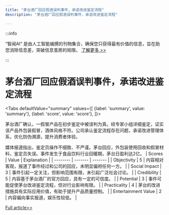 ```yaml
---
title: "茅台酒厂回应假酒误判事件，承诺改进鉴定流程"
description: "茅台酒厂回应假酒误判事件，承诺改进鉴定流程"

---
```



:::info

“智闻AI“ 是由人工智能编撰的刊物集合，确保您只获得最有价值的信息，旨在助您消除信息差，突破信息茧房的局限。  [了解更多 >>](/)

:::

# 茅台酒厂回应假酒误判事件，承诺改进鉴定流程


<Tabs
	defaultValue="summary"
	values={[
	{label: 'summary', value: 'summary'},
	{label: 'score', value: 'score'},
]}>
<TabItem value="summary">


茅台酒厂确认，一假冒产品在初步鉴定中被误判为真。经专家小组详细鉴定，证实该产品外包装假冒，酒体风格不符。公司承认鉴定流程存在问题，承诺改进管理体系，优化防伪溯源，提升消费者体验。

媒体报道指出，鉴定员操作不细致、不严谨。茅台回应，外包装使用回收和假冒材料，鉴定员失误。事件发生于食品饮料行业回暖期，茅台日盈利达2亿。
</TabItem>
<TabItem value="score">
	| Scores     | Value   | Explanation |
	| -------- | ------- | ------- |
	| Objectivity  | 5    | 内容相对客观，报道了事件经过和公司的回应，未明显偏袒任何一方。    |
	| Social Impact | 3     | 事件引起一定关注，但影响范围有限，未引起广泛社会讨论。    |
	| Credibility    | 5    | 内容基于茅台酒厂的官方回应，具有一定的可信度。    |
	| Potential    | 3    | 事件可能促使茅台改进鉴定流程，但对行业影响有限。    |
	| Practicality    | 4    | 茅台的改进措施具有实际应用价值，有助于提升产品质量控制。    |
	| Entertainment Value    | 2    | 内容偏向事实报道，娱乐性较低。    |
</TabItem>
</Tabs>

[Full article>>](https://readhub.cn/topic/8adHB39uyfL)

